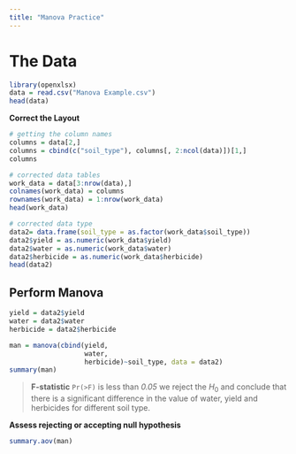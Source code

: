 ```yaml
---
title: "Manova Practice"
---
```


# The Data

```r
library(openxlsx)
data = read.csv("Manova Example.csv")
head(data)
```

**Correct the Layout**

```r
# getting the column names 
columns = data[2,]
columns = cbind(c("soil_type"), columns[, 2:ncol(data)])[1,]
columns
```

```r
# corrected data tables
work_data = data[3:nrow(data),]
colnames(work_data) = columns
rownames(work_data) = 1:nrow(work_data)
head(work_data)
```

```r
# corrected data type
data2= data.frame(soil_type = as.factor(work_data$soil_type))
data2$yield = as.numeric(work_data$yield)
data2$water = as.numeric(work_data$water)
data2$herbicide = as.numeric(work_data$herbicide)
head(data2)
```

## Perform Manova

```r
yield = data2$yield
water = data2$water
herbicide = data2$herbicide

man = manova(cbind(yield,
                   water,
                   herbicide)~soil_type, data = data2)
summary(man)
```

> **F-statistic** `Pr(>F)` is less than *0.05* we reject the $H_0$ and conclude that there is a significant difference in the value of water, yield and herbicides for different soil type.

**Assess rejecting or accepting null hypothesis**\

```r
summary.aov(man)
```

